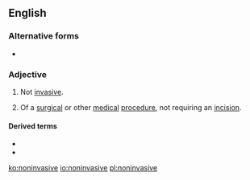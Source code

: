 {{also|non-invasive}}
==English==

===Alternative forms===
* {{l|en|non-invasive}}

===Adjective===
{{en-adj|-}}

# Not [[invasive]].
# {{lb|en|medicine}} Of a [[surgical]] or other [[medical]] [[procedure]], not requiring an [[incision]].

====Derived terms====
* {{l|en|noninvasively}}
* {{l|en|noninvasiveness}}

[[ko:noninvasive]]
[[io:noninvasive]]
[[pl:noninvasive]]